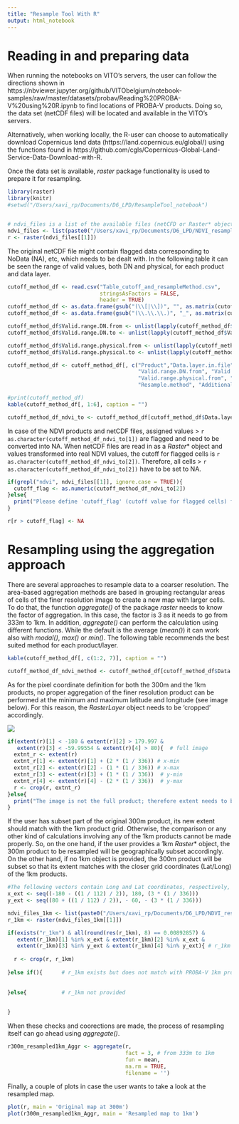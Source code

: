 ```yaml
---
title: "Resample Tool With R"
output: html_notebook
---
```


# Reading in and preparing data 

When running the notebooks on VITO’s servers, the user can follow the directions shown in 
https://nbviewer.jupyter.org/github/VITObelgium/notebook-samples/raw/master/datasets/probav/Reading%20PROBA-V%20using%20R.ipynb to find locations of PROBA-V products. Doing so, the data set (netCDF files) will be located and available in the VITO's servers.

Alternatively, when working locally, the R-user can choose to automatically download Copernicus land data (https://land.copernicus.eu/global/) using the functions found in https://github.com/cgls/Copernicus-Global-Land-Service-Data-Download-with-R. 

Once the data set is available, *raster* package functionality is used to prepare it for resampling. 

```r
library(raster)
library(knitr)
#setwd("/Users/xavi_rp/Documents/D6_LPD/ResampleTool_notebook")


# ndvi_files is a list of the available files (netCFD or Raster* objects)
ndvi_files <- list(paste0("/Users/xavi_rp/Documents/D6_LPD/NDVI_resample", "/ndvi300m_Cat.tif"))
r <- raster(ndvi_files[[1]])

```


The original netCDF file might contain flagged data corresponding to NoData (NA), etc, which needs to be dealt with. In the following table it can be seen the range of valid values, both DN and physical, for each product and data layer.

```r
cutoff_method_df <- read.csv("Table_cutoff_and_resampleMethod.csv",
                             stringsAsFactors = FALSE,
                             header = TRUE)
cutoff_method_df <- as.data.frame(gsub("(\\[|\\])", "", as.matrix(cutoff_method_df)))
cutoff_method_df <- as.data.frame(gsub("(\\.\\.\\.)", "_", as.matrix(cutoff_method_df)))

cutoff_method_df$Valid.range.DN.from <- unlist(lapply(cutoff_method_df$Valid.range.DN, function(x) unlist(strsplit(as.character(x), "_"))[[1]]))
cutoff_method_df$Valid.range.DN.to <- unlist(lapply(cutoff_method_df$Valid.range.DN, function(x) unlist(strsplit(as.character(x), "_"))[[2]]))

cutoff_method_df$Valid.range.physical.from <- unlist(lapply(cutoff_method_df$Valid.range.physical, function(x) unlist(strsplit(as.character(x), "_"))[[1]]))
cutoff_method_df$Valid.range.physical.to <- unlist(lapply(cutoff_method_df$Valid.range.physical, function(x) unlist(strsplit(as.character(x), "_"))[[2]]))

cutoff_method_df <- cutoff_method_df[, c("Product","Data.layer.in.file",
                                         "Valid.range.DN.from", "Valid.range.DN.to",
                                         "Valid.range.physical.from", "Valid.range.physical.to",
                                         "Resample.method", "Additional.cutoff")]

#print(cutoff_method_df)
kable(cutoff_method_df[, 1:6], caption = "")

cutoff_method_df_ndvi_to <- cutoff_method_df[cutoff_method_df$Data.layer.in.file == "NDVI", c(4, 6)]
```


In case of the NDVI products and netCDF files, assigned values > `r as.character(cutoff_method_df_ndvi_to[1])` are flagged and need to be converted into NA. When netCDF files are read in as a *Raster*\* object and values transformed into real NDVI values, the cutoff for flagged cells is `r as.character(cutoff_method_df_ndvi_to[2])`. Therefore, all cells > `r as.character(cutoff_method_df_ndvi_to[2])` have to be set to NA.



```r
if(grepl("ndvi", ndvi_files[[1]], ignore.case = TRUE)){
  cutoff_flag <- as.numeric(cutoff_method_df_ndvi_to[2])
}else{
  print("Please define 'cutoff_flag' (cutoff value for flagged cells) for the Raster* object")
}

r[r > cutoff_flag] <- NA

```



# Resampling using the aggregation approach

There are several approaches to resample data to a coarser resolution. The area-based aggregation methods are based in grouping rectangular areas of cells of the finer resolution image to create a new map with larger cells. To do that, the function *aggregate()* of the package *raster* needs to know the factor of aggregation. In this case, the factor is 3 as it needs to go from 333m to 1km. In addition, *aggregate()* can perform the calculation using different functions. While the default is the average (*mean()*) it can work also with *modal()*, *max()* or *min()*. The following table recommends the best suited method for each product/layer.

```r
kable(cutoff_method_df[, c(1:2, 7)], caption = "")

cutoff_method_df_ndvi_method <- cutoff_method_df[cutoff_method_df$Data.layer.in.file == "NDVI", 7]

```


As for the pixel coordinate definition for both the 300m and the 1km products, no proper aggregation of the finer resolution product can be performed at the minimum and maximum latitude and longitude (see image below). For this reason, the *RasterLayer* object needs to be 'cropped' accordingly.

![](Pixel_centre_example_CGLS.png)



```r
if(extent(r)[1] < -180 & extent(r)[2] > 179.997 &
   extent(r)[3] < -59.99554 & extent(r)[4] > 80){  # full image
  extnt_r <- extent(r)
  extnt_r[1] <- extent(r)[1] + (2 * (1 / 336)) # x-min
  extnt_r[2] <- extent(r)[2] - (1 * (1 / 336)) # x-max
  extnt_r[3] <- extent(r)[3] + (1 * (1 / 336))  # y-min
  extnt_r[4] <- extent(r)[4] - (2 * (1 / 336))  # y-max
  r <- crop(r, extnt_r)
}else{
  print("The image is not the full product; therefore extent needs to be checked")
}
```


If the user has subset part of the original 300m product, its new extent should match with the 1km product grid. Otherwise, the comparison or any other kind of calculations involving any of the 1km products cannot be made properly. So, on the one hand, if the user provides a 1km *Raster*\* object, the 300m product to be resampled will be geographically subset accordingly. On the other hand, if no 1km object is provided, the 300m product will be subset so that its extent matches with the closer grid coordinates (Lat/Long) of the 1km products.


```r
#The following vectors contain Long and Lat coordinates, respectively, of the #1km grid (edges of the cells):
x_ext <- seq((-180 - ((1 / 112) / 2)), 180, (3 * (1 / 336)))
y_ext <- seq((80 + ((1 / 112) / 2)), - 60, - (3 * (1 / 336)))
```

```r
ndvi_files_1km <- list(paste0("/Users/xavi_rp/Documents/D6_LPD/NDVI_resample", "/ndvi1km_Cat.tif"))
r_1km <- raster(ndvi_files_1km[[1]])

if(exists("r_1km") & all(round(res(r_1km), 8) == 0.00892857) &
   extent(r_1km)[1] %in% x_ext & extent(r_1km)[2] %in% x_ext &
   extent(r_1km)[3] %in% y_ext & extent(r_1km)[4] %in% y_ext){ # r_1km matches with PROBA-V 1km products
  
  r <- crop(r, r_1km)
  
}else if(){      # r_1km exists but does not match with PROBA-V 1km products
  
  
}else{           # r_1km not provided
  
  
}
```


When these checks and coorections are made, the process of resampling itself can go ahead using *aggregate()*.

```r
r300m_resampled1km_Aggr <- aggregate(r,
                                     fact = 3, # from 333m to 1km  
                                     fun = mean, 
                                     na.rm = TRUE, 
                                     filename = '')

```



Finally, a couple of plots in case the user wants to take a look at the resampled map.

```r
plot(r, main = 'Original map at 300m')
plot(r300m_resampled1km_Aggr, main = 'Resampled map to 1km')
```


